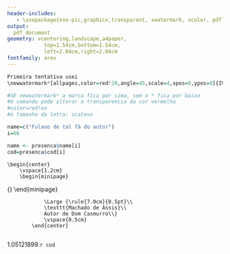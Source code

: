 ```yaml
---
header-includes:
   - \usepackage{eso-pic,graphicx,transparent, xwatermark, xcolor, pdflscape, lscape, blindtext, tikz}
output:
  pdf_document
geometry: vcentering,landscape,a4paper,
            top=1.54cm,bottom=1.54cm,
            left=2.04cm,right=2.04cm
fontfamily: arev
---
```


\fontsize{16}{18}

\newsavebox\mybox
\savebox\mybox{\tikz[color=red!20,opacity=0.3]\node{\texttransparent{0.2}{\includegraphics{imagens/marcadaguamachadodeassis.png}}};}
\newwatermark*[
  allpages,
  angle=0,
  scale=2,
  xpos=-2,
  ypos=15
]{\usebox\mybox}




```r
Primeira tentativa usei
\newwatermark*[allpages,color=red!20,angle=45,scale=4,xpos=0,ypos=0]{IV SER 2019}

#SE newwatermark* a marca fica por cima, sem o * fica por baixo
#O comando pode alterar a transparencia da cor vermelha
#color=red!xx
#o tamanho da letra: scale=x
```

```r
name=c("Fulano de tal fã do autor")
i=66

```

```r
name <- presenca$name[i]
cod=presenca$cod[i]
```

\thispagestyle{empty} 
\begin{minipage}{\textwidth}
			\includegraphics[width=\linewidth]{imagens/cabecalhodom-casmurro.png}

			\sffamily
			\bigskip
			\bigskip
\end{minipage}


\begin{center}
				{\Huge \textbf{CERTIFICADO}}\\
				\bigskip
				\bigskip
			\end{center}


\begin{center}
				\begin{minipage}{0.8\textwidth}
					{\Large Certificamos que \emph{`r name`}\ esteve presente no 
				 	\texttt{Lançamento do livro "Dom Casmurro"},  realizado em \texttt{05 de dezembro de 1899} na cidade de 
					\texttt{Paris}, na qualidade de \texttt{visitante}.}
				\end{minipage}
			\end{center}
			
			

	\begin{center}
    	\vspace{1.2cm}
    	\begin{minipage}
{\textwidth}
      \center
			\includegraphics[width=\textwidth]{imagens/assinaturamachado.png}
			\end{minipage}

			
				\Large {\rule{7.0cm}{0.5pt}\\
				\texttt{Machado de Assis}\\
				Autor de Dom Casmurro\\}
				\vspace{0.5cm}
			\end{center}	
			
1.05121899.`r cod`

\begin{minipage}
{\textwidth}
			\includegraphics[width=\textwidth]{imagens/apoiomachado.png}

\end{minipage}


